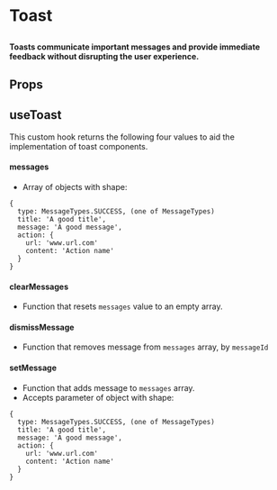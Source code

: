 
# Toast

##

<h4>
	Toasts communicate important messages and provide immediate feedback without disrupting the user experience.
</h4>

<Canvas>
  <Story id="components-toast--default" />
</Canvas>

## Props

<ArgTypes of={Toast} />


## useToast

This custom hook returns the following four values to aid the implementation of toast components.

#### messages
- Array of objects with shape:
```
{
  type: MessageTypes.SUCCESS, (one of MessageTypes)
  title: 'A good title',
  message: 'A good message',
  action: {
    url: 'www.url.com'
    content: 'Action name'
  }
}
```
#### clearMessages
- Function that resets `messages` value to an empty array.
#### dismissMessage
- Function that removes message from `messages` array, by `messageId`
#### setMessage
- Function that adds message to `messages` array.
- Accepts parameter of object with shape:
```
{
  type: MessageTypes.SUCCESS, (one of MessageTypes)
  title: 'A good title',
  message: 'A good message',
  action: {
    url: 'www.url.com'
    content: 'Action name'
  }
}
```


